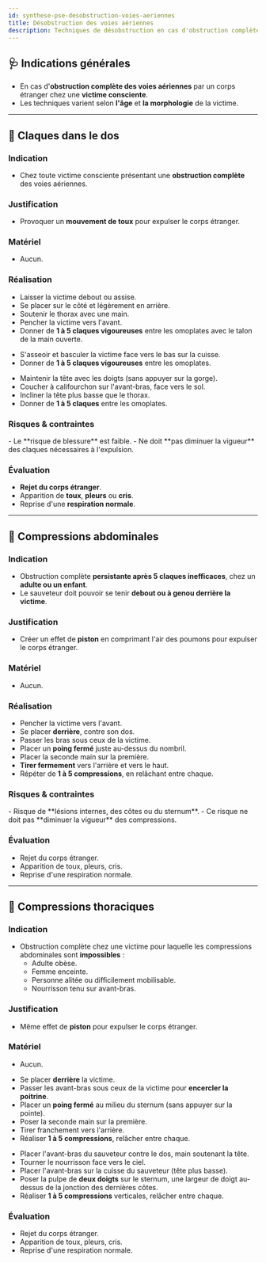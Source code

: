 ---
id: synthese-pse-desobstruction-voies-aeriennes
title: Désobstruction des voies aériennes
description: Techniques de désobstruction en cas d'obstruction complète des voies aériennes
---


## 🩺 Indications générales

- En cas d'**obstruction complète des voies aériennes** par un corps étranger chez une **victime consciente**.
- Les techniques varient selon **l'âge** et **la morphologie** de la victime.

---

## 💨 Claques dans le dos

### Indication

- Chez toute victime consciente présentant une **obstruction complète** des voies aériennes.

### Justification

- Provoquer un **mouvement de toux** pour expulser le corps étranger.

### Matériel

- Aucun.

### Réalisation

<Tabs>
  <TabItem value="adulte" label="🧑 Adulte et grand enfant" default>
  
  - Laisser la victime debout ou assise.
  - Se placer sur le côté et légèrement en arrière.
  - Soutenir le thorax avec une main.
  - Pencher la victime vers l'avant.
  - Donner de **1 à 5 claques vigoureuses** entre les omoplates avec le talon de la main ouverte.

  </TabItem>
  <TabItem value="cuisse" label="👶 Victime tenue sur la cuisse">

  - S'asseoir et basculer la victime face vers le bas sur la cuisse.
  - Donner de **1 à 5 claques vigoureuses** entre les omoplates.

  </TabItem>
  <TabItem value="nourrisson" label="🍼 Nourrisson (sur avant-bras)">

  - Maintenir la tête avec les doigts (sans appuyer sur la gorge).
  - Coucher à califourchon sur l'avant-bras, face vers le sol.
  - Incliner la tête plus basse que le thorax.
  - Donner de **1 à 5 claques** entre les omoplates.

  </TabItem>
</Tabs>

### Risques & contraintes

<Admonition type="info">
- Le **risque de blessure** est faible.
- Ne doit **pas diminuer la vigueur** des claques nécessaires à l'expulsion.
</Admonition>

### Évaluation

- **Rejet du corps étranger**.
- Apparition de **toux**, **pleurs** ou **cris**.
- Reprise d'une **respiration normale**.

---

## 🫃 Compressions abdominales

### Indication

- Obstruction complète **persistante après 5 claques inefficaces**, chez un **adulte ou un enfant**.
- Le sauveteur doit pouvoir se tenir **debout ou à genou derrière la victime**.

### Justification

- Créer un effet de **piston** en comprimant l'air des poumons pour expulser le corps étranger.

### Matériel

- Aucun.

### Réalisation

- Pencher la victime vers l'avant.
- Se placer **derrière**, contre son dos.
- Passer les bras sous ceux de la victime.
- Placer un **poing fermé** juste au-dessus du nombril.
- Placer la seconde main sur la première.
- **Tirer fermement** vers l'arrière et vers le haut.
- Répéter de **1 à 5 compressions**, en relâchant entre chaque.

### Risques & contraintes

<Admonition type="warning">
- Risque de **lésions internes, des côtes ou du sternum**.
- Ce risque ne doit pas **diminuer la vigueur** des compressions.
</Admonition>

### Évaluation

- Rejet du corps étranger.
- Apparition de toux, pleurs, cris.
- Reprise d'une respiration normale.

---

## 🫄 Compressions thoraciques

### Indication

- Obstruction complète chez une victime pour laquelle les compressions abdominales sont **impossibles** :
  - Adulte obèse.
  - Femme enceinte.
  - Personne alitée ou difficilement mobilisable.
  - Nourrisson tenu sur avant-bras.

### Justification

- Même effet de **piston** pour expulser le corps étranger.

### Matériel

- Aucun.

<Tabs>
  <TabItem value="thorax-adulte" label="🧑‍🦰 Adulte obèse ou enceinte" default>

  - Se placer **derrière** la victime.
  - Passer les avant-bras sous ceux de la victime pour **encercler la poitrine**.
  - Placer un **poing fermé** au milieu du sternum (sans appuyer sur la pointe).
  - Poser la seconde main sur la première.
  - Tirer franchement vers l'arrière.
  - Réaliser **1 à 5 compressions**, relâcher entre chaque.

  </TabItem>
  <TabItem value="thorax-nourrisson" label="🍼 Nourrisson">

  - Placer l'avant-bras du sauveteur contre le dos, main soutenant la tête.
  - Tourner le nourrisson face vers le ciel.
  - Placer l'avant-bras sur la cuisse du sauveteur (tête plus basse).
  - Poser la pulpe de **deux doigts** sur le sternum, une largeur de doigt au-dessus de la jonction des dernières côtes.
  - Réaliser **1 à 5 compressions** verticales, relâcher entre chaque.

  </TabItem>
</Tabs>

### Évaluation

- Rejet du corps étranger.
- Apparition de toux, pleurs, cris.
- Reprise d'une respiration normale.
